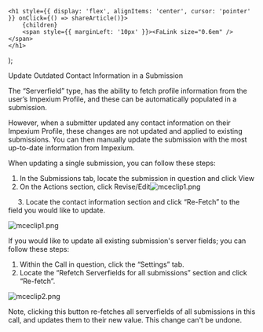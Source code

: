 

    <h1 style={{ display: 'flex', alignItems: 'center', cursor: 'pointer' }} onClick={() => shareArticle()}>
        {children} 
        <span style={{ marginLeft: '10px' }}><FaLink size="0.6em" /></span>
    </h1>
);

<ToastContainer />

<ClickableTitle>Update Outdated Contact Information in a Submission</ClickableTitle>




The “Serverfield” type, has the ability to fetch profile information from the user’s Impexium Profile, and these can be automatically populated in a submission.


However, when a submitter updated any contact information on their Impexium Profile, these changes are not updated and applied to existing submissions. You can then manually update the submission with the most up-to-date information from Impexium. 


When updating a single submission, you can follow these steps: 


1. In the Submissions tab, locate the submission in question and click View
2. On the Actions section, click Revise/Edit![mceclip1.png](../../../resources/article-images/7888610817043-Update-Outdated-Contact-Information-in-a-Submission_1.png)


     3. Locate the contact information section and click “Re-Fetch” to the field you would like to update.


![mceclip1.png](../../../resources/article-images/7888610817043-Update-Outdated-Contact-Information-in-a-Submission_2.png)


If you would like to update all existing submission's server fields; you can follow these steps: 


1. Within the Call in question, click the “Settings” tab.
2. Locate the “Refetch Serverfields for all submissions” section and click “Re-fetch”.


![mceclip2.png](../../../resources/article-images/7888610817043-Update-Outdated-Contact-Information-in-a-Submission_3.png)


Note, clicking this button re-fetches all serverfields of all submissions in this call, and updates them to their new value. This change can't be undone.




